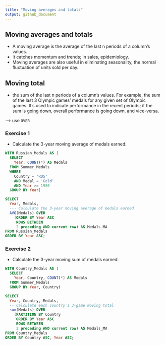 ```yaml
---
title: "Moving averages and totals"
output: github_document
---
```


## Moving averages and totals

* A moving average is the average of the last n periods of a column's values.
* It catches momentum and trends; in sales, epidemiology.
* Moving averages are also useful in eliminating seasonality, the normal fluctuation of units sold per day.

## Moving total
* the sum of the last n periods of a column's values. For example, the sum of the last 3 Olympic games' medals for any given set of Olympic games. It's used to indicate performance in the recent periods; if the sum is going down, overall performance is going down, and vice-versa.

--> use `OVER`

### Exercise 1 

* Calculate the 3-year moving average of medals earned.

```sql
WITH Russian_Medals AS (
  SELECT
    Year, COUNT(*) AS Medals
  FROM Summer_Medals
  WHERE
    Country = 'RUS'
    AND Medal = 'Gold'
    AND Year >= 1980
  GROUP BY Year)

SELECT
  Year, Medals,
  --- Calculate the 3-year moving average of medals earned
  AVG(Medals) OVER
    (ORDER BY Year ASC
     ROWS BETWEEN
     2 preceding AND current row) AS Medals_MA
FROM Russian_Medals
ORDER BY Year ASC;
```

### Exercise 2

* Calculate the 3-year moving sum of medals earned.

```sql
WITH Country_Medals AS (
  SELECT
    Year, Country, COUNT(*) AS Medals
  FROM Summer_Medals
  GROUP BY Year, Country)

SELECT
  Year, Country, Medals,
  -- Calculate each country's 3-game moving total
  sum(Medals) OVER
    (PARTITION BY Country
     ORDER BY Year ASC
     ROWS BETWEEN
     2 preceding AND current row) AS Medals_MA
FROM Country_Medals
ORDER BY Country ASC, Year ASC;
```



